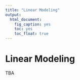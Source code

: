 ```yaml
---
title: "Linear Modeling"
output: 
  html_document: 
    fig_caption: yes
    toc: yes
    toc_float: true
---
```



# Linear Modeling

TBA